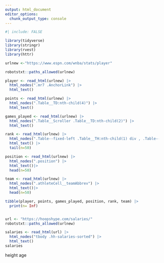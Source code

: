 ```yaml
---
output: html_document
editor_options: 
  chunk_output_type: console
---
```

```r
#| include: FALSE

library(tidyverse)
library(stringr)
library(rvest)
library(httr)
```

```r
urlnew <-"https://www.espn.com/wnba/stats/player"

robotstxt::paths_allowed(urlnew)   

player <- read_html(urlnew) |>
  html_nodes(".mr7 .AnchorLink") |>
  html_text() 

points <- read_html(urlnew) |>
  html_nodes(".Table__TD:nth-child(4)") |>
  html_text()

games_played <- read_html(urlnew) |>
  html_nodes(".Table__Scroller .Table__TD:nth-child(2)") |>
  html_text() 

rank <- read_html(urlnew) |>
  html_nodes(".Table--fixed-left .Table__TH:nth-child(1) div , .Table--fixed-left .Table__TD:nth-child(1)") |>
  html_text() |>
  tail(n=50)

position <- read_html(urlnew) |>
  html_nodes(".position") |>
  html_text()|>
  head(n=50)

team <- read_html(urlnew) |>
  html_nodes(".athleteCell__teamAbbrev") |>
  html_text()|>
  head(n=50)

tibble(player, points, games_played, position, rank, team) |>
  print(n= Inf)


url <- "https://hoopshype.com/salaries/"
robotstxt::paths_allowed(urlnew)  

salaries <- read_html(url) |>
  html_nodes("tbody .hh-salaries-sorted") |>
  html_text()
salaries

```


height
age 



